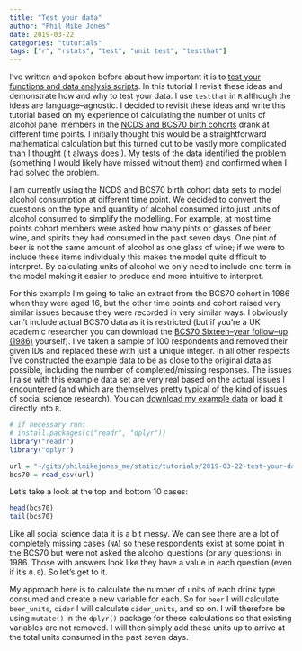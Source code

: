 ```yaml
---
title: "Test your data"
author: "Phil Mike Jones"
date: 2019-03-22
categories: "tutorials"
tags: ["r", "rstats", "test", "unit test", "testthat"]
---
```


I've written and spoken before about how important it is to [test your functions and data analysis scripts](blog/unit-testing-in-r/).
In this tutorial I revisit these ideas and demonstrate how and why to test your data.
I use `testthat` in `R` although the ideas are language--agnostic.
I decided to revisit these ideas and write this tutorial based on my experience of calculating the number of units of alcohol panel members in the [NCDS and BCS70 birth cohorts](https://cls.ucl.ac.uk/cls-studies/) drank at different time points.
I initially thought this would be a straightforward mathematical calculation but this turned out to be vastly more complicated than I thought (it always does!).
My tests of the data identified the problem (something I would likely have missed without them) and confirmed when I had solved the problem.

<!--more-->

I am currently using the NCDS and BCS70 birth cohort data sets to model alcohol consumption at different time point.
We decided to convert the questions on the type and quantity of alcohol consumed into just units of alcohol consumed to simplify the modelling.
For example, at most time points cohort members were asked how many pints or glasses of beer, wine, and spirits they had consumed in the past seven days.
One pint of beer is not the same amount of alcohol as one glass of wine; if we were to include these items individually this makes the model quite difficult to interpret.
By calculating units of alcohol we only need to include one term in the model making it easier to produce and more intuitive to interpret.

For this example I'm going to take an extract from the BCS70 cohort in 1986 when they were aged 16, but the other time points and cohort raised very similar issues because they were recorded in very similar ways.
I obviously can't include actual BCS70 data as it is restricted (but if you're a UK academic researcher you can download the [BCS70 Sixteen--year follow--up (1986)](https://beta.ukdataservice.ac.uk/datacatalogue/studies/study?id=3535) yourself).
I've taken a sample of 100 respondents and removed their given IDs and replaced these with just a unique integer.
In all other respects I've constructed the example data to be as close to the original data as possible, including the number of completed/missing responses.
The issues I raise with this example data set are very real based on the actual issues I encountered (and which are themselves pretty typical of the kind of issues of social science research).
You can [download my example data](https://philmikejones.me/tutorials/2019-03-22-test-your-data/bcs70.csv) or load it directly into `R`.

```r
# if necessary run:
# install.packages(c("readr", "dplyr"))
library("readr")
library("dplyr")

url = "~/gits/philmikejones_me/static/tutorials/2019-03-22-test-your-data/bcs70.csv"
bcs70 = read_csv(url)
```

Let's take a look at the top and bottom 10 cases:

```r
head(bcs70)
tail(bcs70)
```

Like all social science data it is a bit messy.
We can see there are a lot of completely missing cases (`NA`) so these respondents exist at some point in the BCS70 but were not asked the alcohol questions (or any questions) in 1986.
Those with answers look like they have a value in each question (even if it's `0.0`).
So let's get to it.

My approach here is to calculate the number of units of each drink type consumed and create a new variable for each.
So for `beer` I will calculate `beer_units`, `cider` I will calculate `cider_units`, and so on.
I will therefore be using `mutate()` in the `dplyr()` package for these calculations so that existing variables are not removed.
I will then simply add these units up to arrive at the total units consumed in the past seven days.
